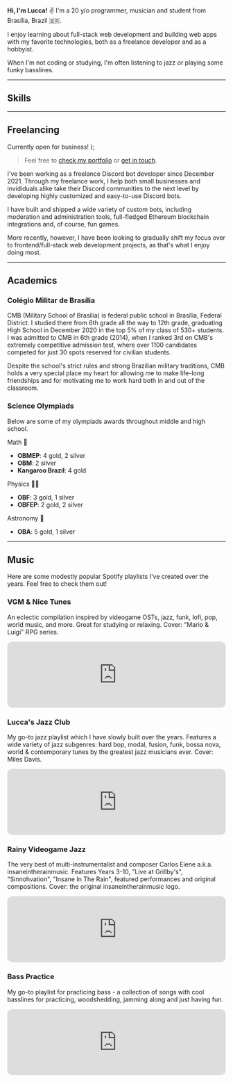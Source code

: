 
**Hi, I'm Lucca!** ✌️ I'm a 20 y/o programmer, musician and student from Brasília, Brazil 🇧🇷.

I enjoy learning about full-stack web development and building web apps with my favorite technologies, both as a freelance developer and as a hobbyist.

When I'm not coding or studying, I'm often listening to jazz or playing some funky basslines.

---

## Skills

<div class="grid grid-cols-1 md:grid-cols-2">
  <TechGroup
    fullWidth
    title="Programming languages"
    techs={["ts", "js", "python", "html", "css"]}
  />
  <TechGroup
    fullWidth
    title="Frontend frameworks & libraries"
    techs={["react", "tailwind", "astro", "vite", "vue"]}
  />
  <TechGroup
    title="Backend frameworks"
    techs={["node", "express", "ws", "discord"]}
  />
  <TechGroup
    title="Databases"
    techs={["postgres", "mysql", "sqlite", "prisma"]}
  />
</div>

---

## Freelancing

  <span class="font-bold bg-gradient-to-r from-sky-400 to-violet-500 text-transparent bg-clip-text">
    Currently open for business!
  </span>
);

> <CTA /> Feel free to [check my portfolio](/portfolio) or [get in
> touch](/contact).

I've been working as a freelance Discord bot developer since December 2021. Through my freelance work, I help both small businesses and invididuals alike take their Discord communities to the next level by developing highly customized and easy-to-use Discord bots.

I have built and shipped a wide variety of custom bots, including moderation and administration tools, full-fledged Ethereum blockchain integrations and, of course, fun games.

More recently, however, I have been looking to gradually shift my focus over to frontend/full-stack web development projects, as that's what I enjoy doing most.

---

## Academics

### Colégio Militar de Brasília

CMB (Military School of Brasília) is federal public school in Brasília, Federal District. I studied there from 6th grade all the way to 12th grade, graduating High School in December 2020 in the top 5% of my class of 530+ students. I was admitted to CMB in 6th grade (2014), when I ranked 3rd on CMB's extremely competitive admission test, where over 1100 candidates competed for just 30 spots reserved for civilian students.

Despite the school's strict rules and strong Brazilian military traditions, CMB holds a very special place my heart for allowing me to make life-long friendships and for motivating me to work hard both in and out of the classroom.

### Science Olympiads

Below are some of my olympiads awards throughout middle and high school.

<div class="flex flex-col gap-2 md:flex-row md:gap-0 justify-between">

<div>

<span class="font-bold">Math 📐</span>

- **OBMEP**: 4 gold, 2 silver
- **OBM**: 2 silver
- **Kangaroo Brazil**: 4 gold

</div>

<div>

<span class="font-bold">Physics 👨‍🔬</span>

- **OBF**: 3 gold, 1 silver
- **OBFEP**: 2 gold, 2 silver

</div>

<div>
<span class="font-bold">Astronomy 🔭</span>

- **OBA**: 5 gold, 1 silver

</div>

</div>

---

## Music

Here are some modestly popular Spotify playlists I've created over the years. Feel free to check them out!

### VGM & Nice Tunes

An eclectic compilation inspired by videogame OSTs, jazz, funk, lofi, pop, world music, and more. Great for studying or relaxing. Cover: "Mario & Luigi" RPG series.

<iframe
  style="border-radius:12px"
  src="https://open.spotify.com/embed/playlist/7MhAzE6HIL1TliHP599JUy?utm_source=generator"
  width="100%"
  height="152"
  frameBorder="0"
  allowfullscreen=""
  allow="autoplay; clipboard-write; encrypted-media; fullscreen; picture-in-picture"
  loading="lazy"
></iframe>

### Lucca's Jazz Club

My go-to jazz playlist which I have slowly built over the years. Features a wide variety of jazz subgenres: hard bop, modal, fusion, funk, bossa nova, world & contemporary tunes by the greatest jazz musicians ever. Cover: Miles Davis.

<iframe
  style="border-radius:12px"
  src="https://open.spotify.com/embed/playlist/0PRoFWELdXLR2qIkVzKgSp?utm_source=generator"
  width="100%"
  height="152"
  frameBorder="0"
  allowfullscreen=""
  allow="autoplay; clipboard-write; encrypted-media; fullscreen; picture-in-picture"
  loading="lazy"
></iframe>

### Rainy Videogame Jazz

The very best of multi-instrumentalist and composer Carlos Eiene a.k.a. insaneintherainmusic. Features Years 3-10, "Live at Grillby's", "Sinnohvation", "Insane In The Rain", featured performances and original compositions. Cover: the original insaneintherainmusic logo.

<iframe
  style="border-radius:12px"
  src="https://open.spotify.com/embed/playlist/48YqiDVQEkPyDCnfe6ZPaE?utm_source=generator"
  width="100%"
  height="152"
  frameBorder="0"
  allowfullscreen=""
  allow="autoplay; clipboard-write; encrypted-media; fullscreen; picture-in-picture"
  loading="lazy"
></iframe>

### Bass Practice

My go-to playlist for practicing bass - a collection of songs with cool basslines for practicing, woodshedding, jamming along and just having fun.

<iframe
  style="border-radius:12px"
  src="https://open.spotify.com/embed/playlist/6Q8AGHwFtIZfujqvfm84uq?utm_source=generator"
  width="100%"
  height="152"
  frameBorder="0"
  allowfullscreen=""
  allow="autoplay; clipboard-write; encrypted-media; fullscreen; picture-in-picture"
  loading="lazy"
></iframe>
